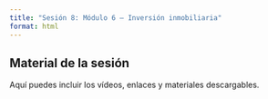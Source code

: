```yaml
---
title: "Sesión 8: Módulo 6 – Inversión inmobiliaria"
format: html
---
```


::: {.callout-note}
## Material de la sesión

Aquí puedes incluir los vídeos, enlaces y materiales descargables.
:::
